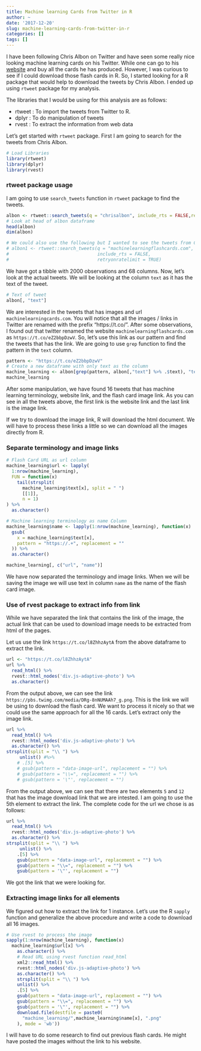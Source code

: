 ```yaml
---
title: Machine learning Cards from Twitter in R
author: ~
date: '2017-12-20'
slug: machine-learning-cards-from-twitter-in-r
categories: []
tags: []
---
```


I have been following Chris Albon on Twitter and have seen some really nice looking 
machine learning cards on his Twitter. While one can go to his [website](http://machinelearningflashcards.com) 
and buy all the cards he has produced. However, I was curious to see if I could 
download those flash cards in R. So, I started looking for a R package that would help
to download the tweets by Chris Albon. I ended up using `rtweet` package for my 
analysis. 

The libraries that I would be using for this analysis are as follows: 

* rtweet : To import the tweets from Twitter to R.
* dplyr  : To do manipulation of tweets
* rvest  : To extract the information from web data

Let's get started with `rtweet` package. First I am going to search for the tweets 
from Chris Albon. 

```r
# Load Libraries
library(rtweet)
library(dplyr)
library(rvest)
```

### rtweet package usage

I am going to use `search_tweets` function in `rtweet` package to find the tweets.

```r
albon <- rtweet::search_tweets(q = "chrisalbon", include_rts = FALSE,retryonratelimit = TRUE, n = 18000)
# Look at head of albon dataframe
head(albon)
dim(albon)

# We could also use the following but I wanted to see the tweets from Chris Albon
# albon1 <- rtweet::search_tweets(q = "machinelearningflashcards.com", 
#                                 include_rts = FALSE, 
#                                 retryonratelimit = TRUE)
```

We have got a tibble with 2000 observations and 68 columns. Now, let's look at the actual tweets.
We will be looking at the column `text` as it has the text of the tweet. 

```r
# Text of tweet
albon[, "text"]
```

We are interested in the tweets that has images and url `machinelearningcards.com`.
You will notice that all the images / links in Twitter are renamed with the prefix 
"https://t.co/". After some observations, I found out that twitter renamed the 
website `machinelearningflashcards.com` as `https://t.co/eZ2bbpDzwV`. So, let's use 
this link as our pattern and find the tweets that has the link. We are going to 
use `grep` function to find the pattern in the `text` column. 

```r
pattern <- "https://t.co/eZ2bbpDzwV"
# Create a new dataframe with only text as the column
machine_learning <- albon[grep(pattern, albon[,"text"] %>% .$text), "text"]
machine_learning
```

After some manipulation, we have found 16 tweets that has machine learning terminology, 
website link, and the flash card image link. As you can see in all the tweets above, 
the first link is the website link and the last link is the image link. 

If we try to download the image link, R will download the html document. We will 
have to process these links a little so we can download all the images directly 
from R. 

### Separate terminology and image links

```r
# Flash Card URL as url column 
machine_learning$url <- lapply(
  1:nrow(machine_learning), 
  FUN = function(x)
    tail(strsplit(
      machine_learning$text[x], split = " ")
      [[1]],
      n = 1)
) %>%
  as.character()

# Machine learning terminology as name Column
machine_learning$name <- lapply(1:nrow(machine_learning), function(x)
  gsub(
    x = machine_learning$text[x],
    pattern = "https://.+", replacement = ""
  )) %>%
  as.character()

machine_learning[, c("url", "name")]
```

We have now separated the terminology and image links. When we will be saving the 
image we will use text in column `name` as the name of the flash card image. 

### Use of rvest package to extract info from link 

While we have separated the link that contains the link of the image, the actual 
link that can be used to download image needs to be extracted from html of the pages. 

Let us use the link `https://t.co/l8ZhhzAytA` from the above dataframe to extract the link. 

```r
url <- "https://t.co/l8ZhhzAytA"
url %>% 
  read_html() %>% 
  rvest::html_nodes('div.js-adaptive-photo') %>% 
  as.character()
```

From the output above, we can see the link `https://pbs.twimg.com/media/DRg-8nNUMAAh7_g.png`. 
This is the link we will be using to download the flash card. We want to process 
it nicely so that we could use the same approach for all the 16 cards. Let's extract 
only the image link. 

```r
url %>% 
  read_html() %>% 
  rvest::html_nodes('div.js-adaptive-photo') %>% 
  as.character() %>%
strsplit(split = "\\ ") %>% 
     unlist() #%>% 
    # .[5] %>% 
    # gsub(pattern = "data-image-url", replacement = "") %>% 
    # gsub(pattern = "\\=", replacement = "") %>% 
    # gsub(pattern = '\"', replacement = "")
```
From the output above, we can see that there are two elements `5` and `12` that 
has the image download link that we are intested. I am going to use the 5th element 
to extract the link. The complete code for the url we chose is as follows:

```r
url %>% 
  read_html() %>% 
  rvest::html_nodes('div.js-adaptive-photo') %>% 
  as.character() %>%
strsplit(split = "\\ ") %>% 
     unlist() %>% 
    .[5] %>%
    gsub(pattern = "data-image-url", replacement = "") %>%
    gsub(pattern = "\\=", replacement = "") %>%
    gsub(pattern = '\"', replacement = "")
```
We got the link that we were looking for. 

### Extracting image links for all elements 

We figured out how to extract the link for 1 instance. Let's use the R `sapply` 
function and generalize the above procedure and write a code to download all 16 images.

```r
# Use rvest to process the image
sapply(1:nrow(machine_learning), function(x) 
  machine_learning$url[x] %>% 
    as.character() %>%
    # Read URL using rvest function read_html
    xml2::read_html() %>% 
    rvest::html_nodes('div.js-adaptive-photo') %>% 
    as.character() %>% 
    strsplit(split = "\\ ") %>% 
    unlist() %>% 
    .[5] %>% 
    gsub(pattern = "data-image-url", replacement = "") %>% 
    gsub(pattern = "\\=", replacement = "") %>% 
    gsub(pattern = '\"', replacement = "") %>% 
    download.file(destfile = paste0(
      "machine_learning/",machine_learning$name[x], ".png"
    ), mode = 'wb'))
```

I will have to do some research to find out previous flash cards. He might have posted 
the images without the link to his website. 
